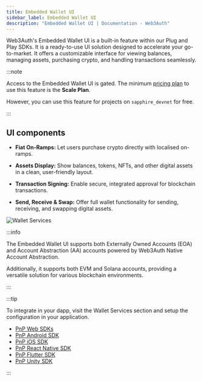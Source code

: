 ```yaml
---
title: Embedded Wallet UI
sidebar_label: Embedded Wallet UI
description: "Embedded Wallet UI | Documentation - Web3Auth"
---
```


Web3Auth's Embedded Wallet UI is a built-in feature within our Plug and Play SDKs. It is a
ready-to-use UI solution designed to accelerate your go-to-market. It offers a customizable
interface for viewing balances, managing assets, purchasing crypto, and handling transactions
seamlessly.

:::note

Access to the Embedded Wallet UI is gated. The minimum
[pricing plan](https://web3auth.io/pricing.html) to use this feature is the **Scale Plan**.

However, you can use this feature for projects on `sapphire_devnet` for free.

:::

## UI components

- **Fiat On-Ramps:** Let users purchase crypto directly with localised on-ramps.

- **Assets Display:** Show balances, tokens, NFTs, and other digital assets in a clean,
  user-friendly layout.

- **Transaction Signing:** Enable secure, integrated approval for blockchain transactions.

- **Send, Receive & Swap:** Offer full wallet functionality for sending, receiving, and swapping
  digital assets.

![Wallet Services](/images/wallet-services.png)

:::info

The Embedded Wallet UI supports both Externally Owned Accounts (EOA) and Account Abstraction (AA)
accounts powered by Web3Auth Native Account Abstraction.

Additionally, it supports both EVM and Solana accounts, providing a versatile solution for various
blockchain environments.

:::

:::tip

To integrate in your dapp, visit the Wallet Services section and setup the configuration in your
application.

- [PnP Web SDKs](/sdk/pnp/web/wallet-services/)
- [PnP Android SDK](/sdk/pnp/android/usage#launch-wallet-services)
- [PnP iOS SDK](/sdk/pnp/ios/usage#launch-wallet-services)
- [PnP React Native SDK](/sdk/pnp/react-native/usage#launching-wallet-services-ui)
- [PnP Flutter SDK](/sdk/pnp/flutter/usage#launch-wallet-services)
- [PnP Unity SDK](/sdk/pnp/unity/usage#launch-wallet-services)

:::

